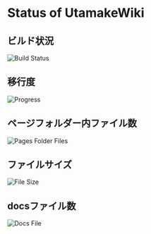 # Status of UtamakeWiki


## ビルド状況
![Build Status](https://img.shields.io/github/deployments/tamatamagogo/vercel-utamake-docs/Production?label=ビルド状況)

## 移行度
![Progress](https://img.shields.io/github/milestones/progress-percent/TamaTamaGoGo/Vercel-Utamake-Docs/1?label=編集ノート移行度)

## ページフォルダー内ファイル数
![Pages Folder Files](https://shields-staging.herokuapp.com/github/directory-file-count/TamaTamaGoGo/Vercel-Utamake-Docs/pages)

## ファイルサイズ
![File Size](https://img.shields.io/github/repo-size/tamatamagogo/vercel-utamake-docs?label=リポジトリサイズ)

## docsファイル数
![Docs File](https://shields-staging.herokuapp.com/github/directory-file-count/tamatamagogo/vercel-utamake-docs/pages?extension=mdx)
